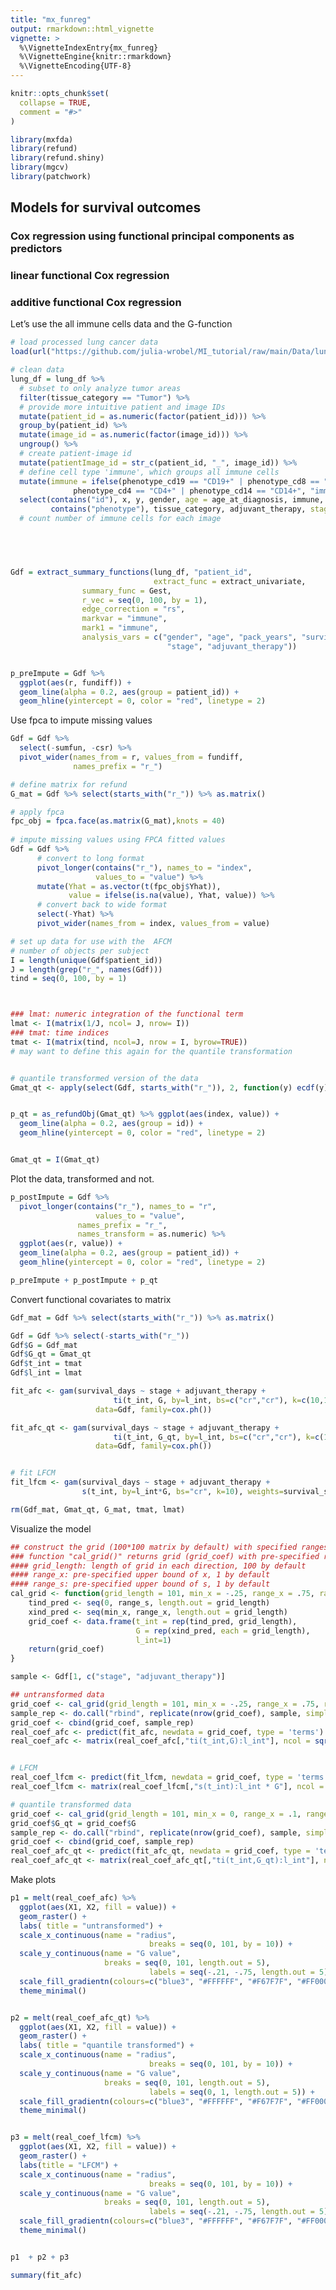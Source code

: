 ```yaml
---
title: "mx_funreg"
output: rmarkdown::html_vignette
vignette: >
  %\VignetteIndexEntry{mx_funreg}
  %\VignetteEngine{knitr::rmarkdown}
  %\VignetteEncoding{UTF-8}
---
```


```r
knitr::opts_chunk$set(
  collapse = TRUE,
  comment = "#>"
)
```

```r
library(mxfda)
library(refund)
library(refund.shiny)
library(mgcv)
library(patchwork)
```


## Models for survival outcomes

### Cox regression using functional principal components as predictors

### linear functional Cox regression

### additive functional Cox regression

Let's use the all immune cells data and the G-function

```r
# load processed lung cancer data
load(url("https://github.com/julia-wrobel/MI_tutorial/raw/main/Data/lung.RDA"))

# clean data
lung_df = lung_df %>%
  # subset to only analyze tumor areas
  filter(tissue_category == "Tumor") %>%
  # provide more intuitive patient and image IDs
  mutate(patient_id = as.numeric(factor(patient_id))) %>%
  group_by(patient_id) %>%
  mutate(image_id = as.numeric(factor(image_id))) %>%
  ungroup() %>%
  # create patient-image id
  mutate(patientImage_id = str_c(patient_id, "_", image_id)) %>%
  # define cell type 'immune', which groups all immune cells
  mutate(immune = ifelse(phenotype_cd19 == "CD19+" | phenotype_cd8 == "CD8+" |
              phenotype_cd4 == "CD4+" | phenotype_cd14 == "CD14+", "immune", "other")) %>%
  select(contains("id"), x, y, gender, age = age_at_diagnosis, immune, survival_days, survival_status, pack_years, mhcII_status,
         contains("phenotype"), tissue_category, adjuvant_therapy, stage = stage_numeric) 
  # count number of immune cells for each image



   

Gdf = extract_summary_functions(lung_df, "patient_id",
                                extract_func = extract_univariate,
                summary_func = Gest,
                r_vec = seq(0, 100, by = 1),
                edge_correction = "rs",
                markvar = "immune",
                mark1 = "immune",
                analysis_vars = c("gender", "age", "pack_years", "survival_days", "survival_status",
                                   "stage", "adjuvant_therapy"))


p_preImpute = Gdf %>%
  ggplot(aes(r, fundiff)) +
  geom_line(alpha = 0.2, aes(group = patient_id)) +
  geom_hline(yintercept = 0, color = "red", linetype = 2)
```


Use fpca to impute missing values


```r
Gdf = Gdf %>%
  select(-sumfun, -csr) %>%
  pivot_wider(names_from = r, values_from = fundiff,
              names_prefix = "r_")

# define matrix for refund
G_mat = Gdf %>% select(starts_with("r_")) %>% as.matrix()

# apply fpca
fpc_obj = fpca.face(as.matrix(G_mat),knots = 40)
      
# impute missing values using FPCA fitted values
Gdf = Gdf %>%
      # convert to long format
      pivot_longer(contains("r_"), names_to = "index", 
                   values_to = "value") %>%
      mutate(Yhat = as.vector(t(fpc_obj$Yhat)),
             value = ifelse(is.na(value), Yhat, value)) %>%
      # convert back to wide format
      select(-Yhat) %>%
      pivot_wider(names_from = index, values_from = value) 

```




```r
# set up data for use with the  AFCM
# number of objects per subject
I = length(unique(Gdf$patient_id))
J = length(grep("r_", names(Gdf)))
tind = seq(0, 100, by = 1)



### lmat: numeric integration of the functional term
lmat <- I(matrix(1/J, ncol= J, nrow= I))
### tmat: time indices
tmat <- I(matrix(tind, ncol=J, nrow = I, byrow=TRUE))
# may want to define this again for the quantile transformation


# quantile transformed version of the data
Gmat_qt <- apply(select(Gdf, starts_with("r_")), 2, function(y) ecdf(y)(y))


p_qt = as_refundObj(Gmat_qt) %>% ggplot(aes(index, value)) +
  geom_line(alpha = 0.2, aes(group = id)) +
  geom_hline(yintercept = 0, color = "red", linetype = 2)


Gmat_qt = I(Gmat_qt)
```



Plot the data, transformed and not.

```r
p_postImpute = Gdf %>%
  pivot_longer(contains("r_"), names_to = "r", 
                   values_to = "value",
               names_prefix = "r_",
               names_transform = as.numeric) %>%
  ggplot(aes(r, value)) +
  geom_line(alpha = 0.2, aes(group = patient_id)) +
  geom_hline(yintercept = 0, color = "red", linetype = 2)

p_preImpute + p_postImpute + p_qt

```


Convert functional covariates to matrix

```r
Gdf_mat = Gdf %>% select(starts_with("r_")) %>% as.matrix()

Gdf = Gdf %>% select(-starts_with("r_"))
Gdf$G = Gdf_mat
Gdf$G_qt = Gmat_qt
Gdf$t_int = tmat
Gdf$l_int = lmat

fit_afc <- gam(survival_days ~ stage + adjuvant_therapy +
                       ti(t_int, G, by=l_int, bs=c("cr","cr"), k=c(10,10), mc=c(FALSE,TRUE)), weights=survival_status,
                   data=Gdf, family=cox.ph())

fit_afc_qt <- gam(survival_days ~ stage + adjuvant_therapy +
                       ti(t_int, G_qt, by=l_int, bs=c("cr","cr"), k=c(10,10), mc=c(FALSE,TRUE)), weights=survival_status,
                   data=Gdf, family=cox.ph())


# fit LFCM
fit_lfcm <- gam(survival_days ~ stage + adjuvant_therapy +
                s(t_int, by=l_int*G, bs="cr", k=10), weights=survival_status, data=Gdf, family=cox.ph())

rm(Gdf_mat, Gmat_qt, G_mat, tmat, lmat)
```


Visualize the model

```r
## construct the grid (100*100 matrix by default) with specified ranges
### function "cal_grid()" returns grid (grid_coef) with pre-specified range of x and s
#### grid_length: length of grid in each direction, 100 by default
#### range_x: pre-specified upper bound of x, 1 by default
#### range_s: pre-specified upper bound of s, 1 by default
cal_grid <- function(grid_length = 101, min_x = -.25, range_x = .75, range_s = 100){
    tind_pred <- seq(0, range_s, length.out = grid_length)
    xind_pred <- seq(min_x, range_x, length.out = grid_length)
    grid_coef <- data.frame(t_int = rep(tind_pred, grid_length),
                            G = rep(xind_pred, each = grid_length),
                            l_int=1)
    return(grid_coef)
}
```


```r
sample <- Gdf[1, c("stage", "adjuvant_therapy")]

## untransformed data
grid_coef <- cal_grid(grid_length = 101, min_x = -.25, range_x = .75, range_s = 100) ## range_x based on maximum of act_log_mat
sample_rep <- do.call("rbind", replicate(nrow(grid_coef), sample, simplify = FALSE))
grid_coef <- cbind(grid_coef, sample_rep)
real_coef_afc <- predict(fit_afc, newdata = grid_coef, type = 'terms')
real_coef_afc <- matrix(real_coef_afc[,"ti(t_int,G):l_int"], ncol = sqrt(nrow(grid_coef)), nrow = sqrt(nrow(grid_coef)), byrow = FALSE) # re-organize to matrix form


# LFCM
real_coef_lfcm <- predict(fit_lfcm, newdata = grid_coef, type = 'terms')
real_coef_lfcm <- matrix(real_coef_lfcm[,"s(t_int):l_int * G"], ncol = sqrt(nrow(grid_coef)), nrow = sqrt(nrow(grid_coef)), byrow = FALSE) # re-organize to matrix form

# quantile transformed data
grid_coef <- cal_grid(grid_length = 101, min_x = 0, range_x = .1, range_s = 100) ## range_x based on maximum of act_log_mat
grid_coef$G_qt = grid_coef$G
sample_rep <- do.call("rbind", replicate(nrow(grid_coef), sample, simplify = FALSE))
grid_coef <- cbind(grid_coef, sample_rep)
real_coef_afc_qt <- predict(fit_afc_qt, newdata = grid_coef, type = 'terms')
real_coef_afc_qt <- matrix(real_coef_afc_qt[,"ti(t_int,G_qt):l_int"], ncol = sqrt(nrow(grid_coef)), nrow = sqrt(nrow(grid_coef)), byrow = FALSE) # re-organize to matrix form
```




Make plots

```r
p1 = melt(real_coef_afc) %>% 
  ggplot(aes(X1, X2, fill = value)) +
  geom_raster() +
  labs( title = "untransformed") +
  scale_x_continuous(name = "radius",
                               breaks = seq(0, 101, by = 10)) +
  scale_y_continuous(name = "G value",
                     breaks = seq(0, 101, length.out = 5),
                               labels = seq(-.21, -.75, length.out = 5)) +
  scale_fill_gradientn(colours=c("blue3", "#FFFFFF", "#F67F7F", "#FF0000")) +
  theme_minimal() 


p2 = melt(real_coef_afc_qt) %>% 
  ggplot(aes(X1, X2, fill = value)) +
  geom_raster() +
  labs( title = "quantile transformed") +
  scale_x_continuous(name = "radius",
                               breaks = seq(0, 101, by = 10)) +
  scale_y_continuous(name = "G value",
                     breaks = seq(0, 101, length.out = 5),
                               labels = seq(0, 1, length.out = 5)) +
  scale_fill_gradientn(colours=c("blue3", "#FFFFFF", "#F67F7F", "#FF0000")) +
  theme_minimal() 


p3 = melt(real_coef_lfcm) %>% 
  ggplot(aes(X1, X2, fill = value)) +
  geom_raster() +
  labs(title = "LFCM") +
  scale_x_continuous(name = "radius",
                               breaks = seq(0, 101, by = 10)) +
  scale_y_continuous(name = "G value",
                     breaks = seq(0, 101, length.out = 5),
                               labels = seq(-.21, -.75, length.out = 5)) +
  scale_fill_gradientn(colours=c("blue3", "#FFFFFF", "#F67F7F", "#FF0000")) +
  theme_minimal() 


p1  + p2 + p3
```



```r
summary(fit_afc)
```


